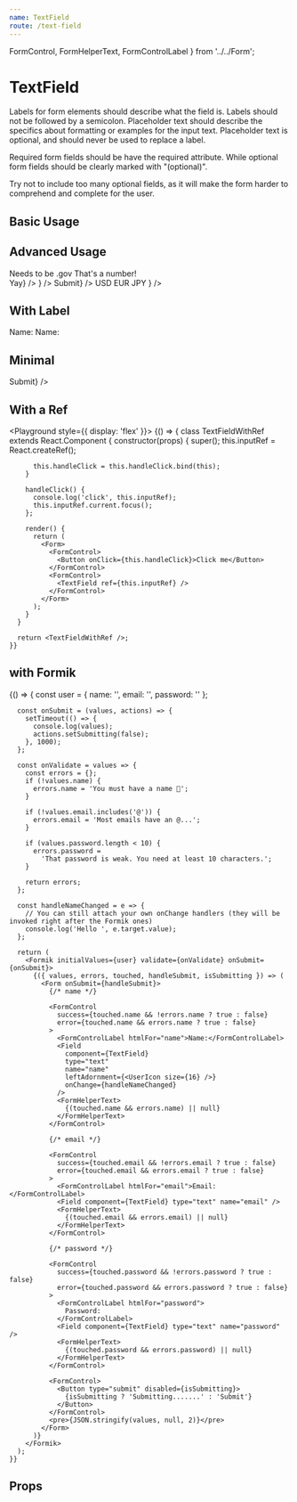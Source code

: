 ```yaml
---
name: TextField
route: /text-field
---
```



  FormControl,
  FormHelperText,
  FormControlLabel
} from '../../Form';


# TextField

Labels for form elements should describe what the field is. Labels should not be
followed by a semicolon. Placeholder text should describe the specifics about
formatting or examples for the input text. Placeholder text is optional, and
should never be used to replace a label.

Required form fields should be have the required attribute. While optional form
fields should be clearly marked with "(optional)".

Try not to include too many optional fields, as it will make the form harder to
comprehend and complete for the user.

## Basic Usage

<Playground>
  <TextField />
</Playground>

## Advanced Usage

<Playground>
  <div>
    <GuideExample label="placeholder">
      <FormControl>
        <TextField placeholder="A placeholder!" />
      </FormControl>
    </GuideExample>
    <GuideExample label="value">
      <FormControl>
        <TextField defaultValue="James T Kirk" />
      </FormControl>
    </GuideExample>
    <GuideExample label="error">
      <FormControl error>
        <TextField defaultValue="jkirk@gmail.com" type="email" />
        <FormHelperText>Needs to be .gov</FormHelperText>
      </FormControl>
    </GuideExample>
    <GuideExample label="success">
      <FormControl success>
        <TextField defaultValue={1} type="number" />
        <FormHelperText>That's a number!</FormHelperText>
      </FormControl>
    </GuideExample>
    <GuideExample label="fullWidth">
      <FormControl fullWidth>
        <TextField fullWidth defaultValue="Full Width TextField" />
      </FormControl>
    </GuideExample>
    <GuideExample label='type="textarea"'>
      <FormControl>
        <TextField
          defaultValue="Lorem ipsum dolor sit amet, consectetur adipisicing elit, sed do eiusmod tempor incididunt ut labore et dolore magna aliqua. Ut enim ad minim veniam, quis nostrud exercitation ullamco laboris nisi ut aliquip ex ea commodo consequat. Duis aute irure dolor in reprehenderit in voluptate velit esse cillum dolore eu fugiat nulla pariatur. Excepteur sint occaecat cupidatat non proident, sunt in culpa qui officia deserunt mollit anim id est laborum."
          type="textarea"
        />
      </FormControl>
    </GuideExample>
    <GuideExample label="with adornments">
      <Form>
        <FormControl>
          <TextField
            placeholder="Username"
            rightAdornment={<Button>Yay</Button>}
          />
        </FormControl>
        <FormControl>
          <TextField
            defaultValue="Dr. Leonard McCoy"
            leftAdornment={<UserIcon size={16} />}
          />
        </FormControl>
        <FormControl fullWidth success>
          <TextField
            fullWidth
            defaultValue="500.00"
            leftAdornment="$"
            rightAdornment={<Button>Submit</Button>}
          />
        </FormControl>
        <FormControl>
          <TextField
            defaultValue="500.00"
            rightAdornment={
              <Select placement="bottom-end" selectedValue="usd">
                <MenuItem value="usd">USD</MenuItem>
                <MenuItem value="eur">EUR</MenuItem>
                <MenuItem value="jpy">JPY</MenuItem>
              </Select>
            }
          />
        </FormControl>
      </Form>
    </GuideExample>
  </div>
</Playground>

## With Label

<Playground>
  <div>
    <GuideExample label="htmlFor & id">
      <FormControl>
        <FormControlLabel htmlFor="name">Name:</FormControlLabel>
        <TextField id="name" defaultValue="James Kirk" />
      </FormControl>
    </GuideExample>
    <GuideExample label="auto generated id">
      <FormControl>
        <FormControlLabel>Name:</FormControlLabel>
        <TextField defaultValue="James Kirk" />
      </FormControl>
    </GuideExample>
  </div>
</Playground>

## Minimal

<Playground>
  <div>
    <GuideExample>
      <FormControl>
        <TextField minimal defaultValue="James T Kirk" />
      </FormControl>
    </GuideExample>
    <GuideExample label="with adornments">
      <FormControl>
        <TextField
          minimal
          defaultValue="500.00"
          leftAdornment="$"
          rightAdornment={<Button>Submit</Button>}
        />
      </FormControl>
    </GuideExample>
  </div>
</Playground>

## With a Ref

<Playground style={{ display: 'flex' }}>
  {() => {
      class TextFieldWithRef extends React.Component {
        constructor(props) {
          super();
          this.inputRef = React.createRef();

          this.handleClick = this.handleClick.bind(this);
        }

        handleClick() {
          console.log('click', this.inputRef);
          this.inputRef.current.focus();
        };

        render() {
          return (
            <Form>
              <FormControl>
                <Button onClick={this.handleClick}>Click me</Button>
              </FormControl>
              <FormControl>
                <TextField ref={this.inputRef} />
              </FormControl>
            </Form>
          );
        }
      }

      return <TextFieldWithRef />;
    }}

</Playground>

## with Formik

<Playground>
  {() => {
      const user = {
        name: '',
        email: '',
        password: ''
      };

      const onSubmit = (values, actions) => {
        setTimeout(() => {
          console.log(values);
          actions.setSubmitting(false);
        }, 1000);
      };

      const onValidate = values => {
        const errors = {};
        if (!values.name) {
          errors.name = 'You must have a name 🤨';
        }

        if (!values.email.includes('@')) {
          errors.email = 'Most emails have an @...';
        }

        if (values.password.length < 10) {
          errors.password =
            'That password is weak. You need at least 10 characters.';
        }

        return errors;
      };

      const handleNameChanged = e => {
        // You can still attach your own onChange handlers (they will be invoked right after the Formik ones)
        console.log('Hello ', e.target.value);
      };

      return (
        <Formik initialValues={user} validate={onValidate} onSubmit={onSubmit}>
          {({ values, errors, touched, handleSubmit, isSubmitting }) => (
            <Form onSubmit={handleSubmit}>
              {/* name */}

              <FormControl
                success={touched.name && !errors.name ? true : false}
                error={touched.name && errors.name ? true : false}
              >
                <FormControlLabel htmlFor="name">Name:</FormControlLabel>
                <Field
                  component={TextField}
                  type="text"
                  name="name"
                  leftAdornment={<UserIcon size={16} />}
                  onChange={handleNameChanged}
                />
                <FormHelperText>
                  {(touched.name && errors.name) || null}
                </FormHelperText>
              </FormControl>

              {/* email */}

              <FormControl
                success={touched.email && !errors.email ? true : false}
                error={touched.email && errors.email ? true : false}
              >
                <FormControlLabel htmlFor="email">Email:</FormControlLabel>
                <Field component={TextField} type="text" name="email" />
                <FormHelperText>
                  {(touched.email && errors.email) || null}
                </FormHelperText>
              </FormControl>

              {/* password */}

              <FormControl
                success={touched.password && !errors.password ? true : false}
                error={touched.password && errors.password ? true : false}
              >
                <FormControlLabel htmlFor="password">
                  Password:
                </FormControlLabel>
                <Field component={TextField} type="text" name="password" />
                <FormHelperText>
                  {(touched.password && errors.password) || null}
                </FormHelperText>
              </FormControl>

              <FormControl>
                <Button type="submit" disabled={isSubmitting}>
                  {isSubmitting ? 'Submitting.......' : 'Submit'}
                </Button>
              </FormControl>
              <pre>{JSON.stringify(values, null, 2)}</pre>
            </Form>
          )}
        </Formik>
      );
    }}

</Playground>

## Props

<PropsTable of={TextFieldPropsTable} />
